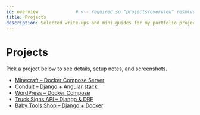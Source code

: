 ```yaml
---
id: overview              # <-- required so "projects/overview" resolves
title: Projects
description: Selected write-ups and mini-guides for my portfolio projects.
---
```


# Projects

Pick a project below to see details, setup notes, and screenshots.

- [Minecraft – Docker Compose Server](/docs/projects/minecraft)
- [Conduit – Django + Angular stack](/docs/projects/conduit)
- [WordPress – Docker Compose](/docs/projects/wordpress)
- [Truck Signs API – Django & DRF](/docs/projects/truck-signs-api)
- [Baby Tools Shop – Django + Docker](/docs/projects/baby-tools-shop)